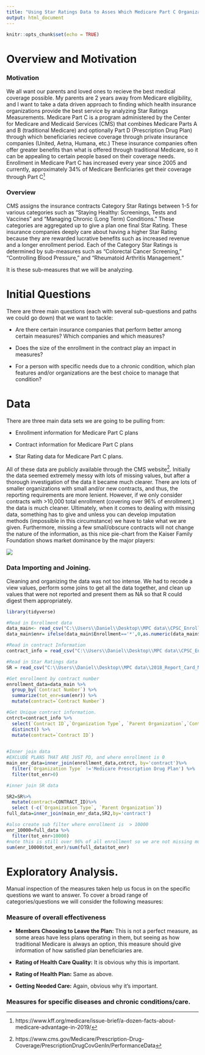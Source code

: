 ```yaml
---
title: "Using Star Ratings Data to Asses Which Medicare Part C Organizations perform best"
output: html_document
---
```



```r
knitr::opts_chunk$set(echo = TRUE)
```

# Overview and Motivation

### Motivation

We all want our parents and loved ones to recieve the best medical coverage possible. My parents are 2 years away from Medicare eligibility, and I want to take a data driven approach to finding which health insurance organizations provide the best service by analyzing Star Ratings Measurements. Medicare Part C is a program administered by the Center for Medicare and Medicaid Services (CMS) that combines Medicare Parts A and B (traditional Medicare) and optionally Part D (Prescription Drug Plan) through which beneficiaries recieve coverage through private insurance companies (United, Aetna, Humana, etc.) These insurance companies often offer greater benefits than what is offered through traditional Medicare, so it can be appealing to certain people based on their coverage needs. Enrollment in Medicare Part C has increased every year since 2005 and currently, approximately 34% of Medicare Benficiaries get their coverage through Part C^[https://www.kff.org/medicare/issue-brief/a-dozen-facts-about-medicare-advantage-in-2019/]

### Overview

CMS assigns the insurance contracts Category Star Ratings between 1-5 for various categories such as "Staying Healthy: Screenings, Tests and Vaccines" and "Managing Chronic (Long Term) Conditions." These categories are aggregated up to give a plan one final Star Rating. These insurance companies deeply care about having a higher Star Rating because they are rewarded lucrative benefits such as increased revenue and a longer enrollment period. Each of the Category Star Ratings is determined by sub-measures such as "Colorectal Cancer Screening," "Controlling Blood Pressure," and "Rheumatoid Arthritis Management."

It is these sub-measures that we will be analyzing.

# Initial Questions

There are three main questions (each with several sub-questions and paths we could go down) that we want to tackle:

* Are there certain insurance companies that perform better among certain measures? Which companies and which measures?

* Does the size of the enrollment in the contract play an impact in measures?

* For a person with specific needs due to a chronic condition, which plan features and/or organizations are the best choice to manage that condition?


# Data

There are three main data sets we are going to be pulling from:

* Enrollment information for Medicare Part C plans

* Contract information for Medicare Part C plans

* Star Rating data for Medicare Part C plans.

All of these data are publicly available through the CMS website^[https://www.cms.gov/Medicare/Prescription-Drug-Coverage/PrescriptionDrugCovGenIn/PerformanceData]. Initially the data seemed extremely messy with lots of missing values, but after a thorough investigation of the data it became much clearer. There are lots of smaller organizations with small and/or new contracts, and thus, the reporting requirements are more lenient. However, if we only consider contracts with >10,000 total enrollment (covering over 96% of enrollment,) the data is much cleaner. Ultimately, when it comes to dealing with missing data, something has to give and unless you can develop imputation methods (impossible in this circumstance) we have to take what we are given. Furthermore, missing a few small/obscure contracts will not change the nature of the information, as this nice pie-chart from the Kaiser Family Foundation shows market dominance by the major players:

![](https://www.kff.org/wp-content/uploads/2019/06/9314-Figure-4.png)


### Data Importing and Joining.

Cleaning and organizing the data was not too intense. We had to recode a view values, perform some joins to get all the data together, and clean up values that were not reported and present them as NA so that R could digest them appropriately.

```r
library(tidyverse)

#Read in Enrollment data
data_main<- read_csv("C:\\Users\\Daniel\\Desktop\\MPC data\\CPSC_Enrollment_2019_09\\CPSC_Enrollment_Info_2019_09.csv")
data_main$enr= ifelse(data_main$Enrollment=='*',0,as.numeric(data_main$Enrollment))
```

```r
#Read in contract Information
contract_info = read_csv("C:\\Users\\Daniel\\Desktop\\MPC data\\CPSC_Enrollment_2019_09\\CPSC_Contract_Info_2019_09.csv")

```

```r
#Read in Star Ratings data
SR = read_csv("C:\\Users\\Daniel\\Desktop\\MPC data\\2018_Report_Card_Master_Table_2018_03_28_data_DW.csv")

```


```r
#Get enrollment by contract number
enrollment_data=data_main %>%
  group_by(`Contract Number`) %>%
  summarize(tot_enr=sum(enr)) %>%
  mutate(contract=`Contract Number`)
```

```r
#Get Unique contract information.
cntrct=contract_info %>%
  select(`Contract ID`,`Organization Type`, `Parent Organization`,`Contract Effective Date`)%>%
  distinct() %>%
  mutate(contract=`Contract ID`)
  
```


```r
#Inner join data
#EXCLUDE PLANS THAT ARE JUST PD, and where enrollment is 0
main_enr_data=inner_join(enrollment_data,cntrct, by='contract')%>%
  filter(`Organization Type` !='Medicare Prescription Drug Plan') %>%
  filter(tot_enr>0)
```

```r
#inner join SR data

SR2=SR%>%
  mutate(contract=CONTRACT_ID)%>%
  select (-c(`Organization Type`, `Parent Organization`))
full_data=inner_join(main_enr_data,SR2,by='contract')

#also create sub filter where enrollment is  > 10000
enr_10000=full_data %>%
  filter(tot_enr>10000)
#note this is still over 96% of all enrollment so we are not missing much.
sum(enr_10000$tot_enr)/sum(full_data$tot_enr)
```


# Exploratory Analysis.

Manual inspection of the measures taken help us focus in on the specific questions we want to answer. To cover a broad range of categories/questions we will consider the following measures:


### **Measure of overall effectiveness**

* **Members Choosing to Leave the Plan:** This is not a perfect measure, as some areas have less plans operating in them, but seeing as how traditional Medicare is always an option, this measure should give information of how satisfied plan beneficiaries are.

* **Rating of Health Care Quality:** It is obvious why this is important.

* **Rating of Health Plan:** Same as above.

* **Getting Needed Care:** Again, obvious why it's important.

### **Measures for specific diseases and chronic conditions/care.**














